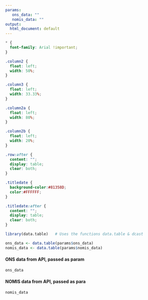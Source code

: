 ```yaml
---
params:
   ons_data: ""
   nomis_data: ""
output:
  html_document: default
---
```


```css
* {
  font-family: Arial !important;
}

.column2 {
  float: left;
  width: 50%;
}

.column3 {
  float: left;
  width: 33.33%;
}

.column2a {
  float: left;
  width: 80%;
}

.column2b {
  float: left;
  width: 20%;
}

.row:after {
  content: "";
  display: table;
  clear: both;
}

.titledate {
  background-color:#81358D;
  color:#FFFFFF;
}

.titledate:after {
  content: "";
  display: table;
  clear: both;
}
```

```r
library(data.table)   # Uses the functions data.table & dcast

ons_data <- data.table(params$ons_data)
nomis_data <- data.table(params$nomis_data)
```

#### ONS data from API, passed as param
```r
ons_data
```

#### NOMIS data from API, passed as para
```r
nomis_data
```